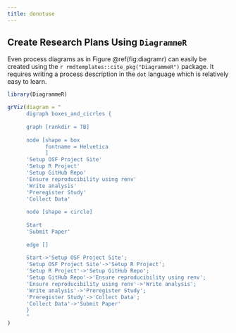 ```yaml
---
title: donotuse
---
```

## Create Research Plans Using `DiagrammeR`


Even process diagrams as in Figure \@ref(fig:diagramr) can easily be created using the `r rmdtemplates::cite_pkg("DiagrammeR")` package. It requires writing a process description in the `dot` language which is relatively easy to learn.

```r

library(DiagrammeR)

grViz(diagram = "
      digraph boxes_and_cicrles {
      
      graph [rankdir = TB]
      
      node [shape = box
            fontname = Helvetica
            ]
      'Setup OSF Project Site'
      'Setup R Project'
      'Setup GitHub Repo'
      'Ensure reproducibility using renv'
      'Write analysis'
      'Preregister Study'
      'Collect Data'
      
      node [shape = circle]
      
      Start
      'Submit Paper'
      
      edge []
      
      Start->'Setup OSF Project Site';
      'Setup OSF Project Site'->'Setup R Project';
      'Setup R Project'->'Setup GitHub Repo';
      'Setup GitHub Repo'->'Ensure reproducibility using renv';
      'Ensure reproducibility using renv'->'Write analysis';
      'Write analysis'->'Preregister Study';
      'Preregister Study'->'Collect Data';
      'Collect Data'->'Submit Paper'
      }
      "
)

```



